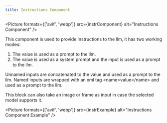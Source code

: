 ---
title: Instructions Component
---

<Picture
    formats={['avif', 'webp']}
    src={instrComponent}
    alt="Instructions Component"
/>

This component is used to provide instructions to the llm, it has two working modes:
1. The value is used as a prompt to the llm.
2. The value is used as a system prompt and the input is used as a prompt to the llm.

Unnamed inputs are concatenated to the value and used as a prompt to the llm.
Named inputs are wrapped with an xml tag &lt;name&gt;value&lt;/name&gt; and used as a prompt to the llm.

This block can also take an image or frame as input in case the selected model supports it.

<Picture
    formats={['avif', 'webp']}
    src={instrExample}
    alt="Instructions Component Example"
/>
